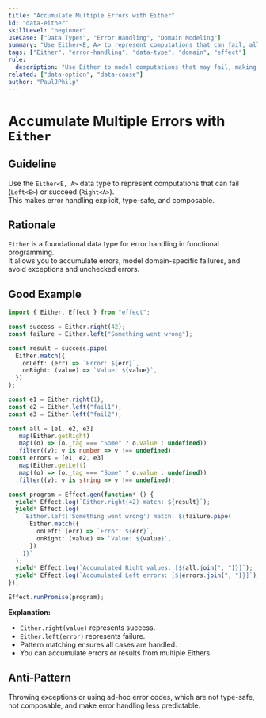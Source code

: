 ```yaml
---
title: "Accumulate Multiple Errors with Either"
id: "data-either"
skillLevel: "beginner"
useCase: ["Data Types", "Error Handling", "Domain Modeling"]
summary: "Use Either<E, A> to represent computations that can fail, allowing you to accumulate multiple errors instead of short-circuiting on the first one."
tags: ["Either", "error-handling", "data-type", "domain", "effect"]
rule:
  description: "Use Either to model computations that may fail, making errors explicit and type-safe."
related: ["data-option", "data-cause"]
author: "PaulJPhilp"
---
```


# Accumulate Multiple Errors with `Either`

## Guideline

Use the `Either<E, A>` data type to represent computations that can fail (`Left<E>`) or succeed (`Right<A>`).  
This makes error handling explicit, type-safe, and composable.

## Rationale

`Either` is a foundational data type for error handling in functional programming.  
It allows you to accumulate errors, model domain-specific failures, and avoid exceptions and unchecked errors.

## Good Example

```typescript
import { Either, Effect } from "effect";

const success = Either.right(42);
const failure = Either.left("Something went wrong");

const result = success.pipe(
  Either.match({
    onLeft: (err) => `Error: ${err}`,
    onRight: (value) => `Value: ${value}`,
  })
);

const e1 = Either.right(1);
const e2 = Either.left("fail1");
const e3 = Either.left("fail2");

const all = [e1, e2, e3]
  .map(Either.getRight)
  .map((o) => (o._tag === "Some" ? o.value : undefined))
  .filter((v): v is number => v !== undefined);
const errors = [e1, e2, e3]
  .map(Either.getLeft)
  .map((o) => (o._tag === "Some" ? o.value : undefined))
  .filter((v): v is string => v !== undefined);

const program = Effect.gen(function* () {
  yield* Effect.log(`Either.right(42) match: ${result}`);
  yield* Effect.log(
    `Either.left('Something went wrong') match: ${failure.pipe(
      Either.match({
        onLeft: (err) => `Error: ${err}`,
        onRight: (value) => `Value: ${value}`,
      })
    )}`
  );
  yield* Effect.log(`Accumulated Right values: [${all.join(", ")}]`);
  yield* Effect.log(`Accumulated Left errors: [${errors.join(", ")}]`);
});

Effect.runPromise(program);

```

**Explanation:**  
- `Either.right(value)` represents success.
- `Either.left(error)` represents failure.
- Pattern matching ensures all cases are handled.
- You can accumulate errors or results from multiple Eithers.

## Anti-Pattern

Throwing exceptions or using ad-hoc error codes, which are not type-safe, not composable, and make error handling less predictable.